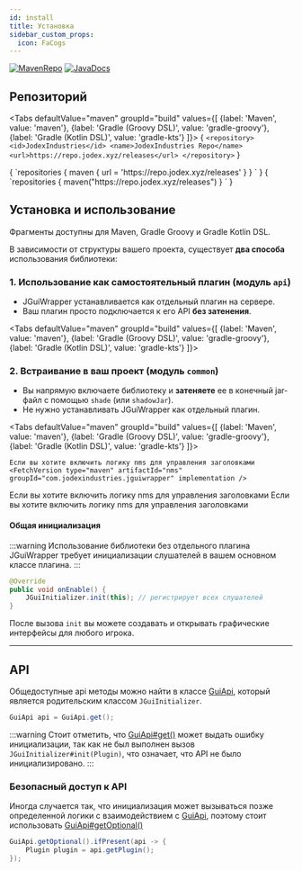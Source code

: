 ```yaml
---
id: install
title: Установка
sidebar_custom_props:
  icon: FaCogs
---
```



[![MavenRepo](https://img.shields.io/badge/Maven-Repository-blue?logo=apachemaven&style=for-the-badge)](https://repo.jodex.xyz/#/releases/com/jodexindustries/jguiwrapper)
[![JavaDocs](https://img.shields.io/badge/JavaDocs-Latest-green?logo=openjdk&style=for-the-badge)](https://repo.jodex.xyz/javadoc/releases/com/jodexindustries/jguiwrapper/api/latest)

## Репозиторий
<Tabs
  defaultValue="maven"
  groupId="build"
  values={[
    {label: 'Maven', value: 'maven'},
    {label: 'Gradle (Groovy DSL)', value: 'gradle-groovy'},
    {label: 'Gradle (Kotlin DSL)', value: 'gradle-kts'}
  ]}>
  <TabItem value="maven">
    <CodeBlock language='xml'>
{
`<repository>
    <id>JodexIndustries</id>
    <name>JodexIndustries Repo</name>
    <url>https://repo.jodex.xyz/releases</url>
</repository>`
}
    </CodeBlock>
  </TabItem>

  <TabItem value="gradle-groovy">
<CodeBlock language="groovy">
{
`repositories {
    maven { url = 'https://repo.jodex.xyz/releases' }
}
`
}
</CodeBlock>
  </TabItem>

  <TabItem value="gradle-kts">
<CodeBlock language="groovy">
{
            `repositories {
    maven("https://repo.jodex.xyz/releases")
}
`
          }
    </CodeBlock>
  </TabItem>

</Tabs>


## Установка и использование

Фрагменты доступны для Maven, Gradle Groovy и Gradle Kotlin DSL.

В зависимости от структуры вашего проекта, существует **два способа** использования библиотеки:

### 1. Использование как самостоятельный плагин (модуль `api`)

* JGuiWrapper устанавливается как отдельный плагин на сервере.
* Ваш плагин просто подключается к его API **без затенения**.

<Tabs
  defaultValue="maven"
  groupId="build"
  values={[
    {label: 'Maven', value: 'maven'},
    {label: 'Gradle (Groovy DSL)', value: 'gradle-groovy'},
    {label: 'Gradle (Kotlin DSL)', value: 'gradle-kts'}
  ]}>
  <TabItem value="maven">
    <FetchVersion type="maven" artifactId="api" groupId="com.jodexindustries.jguiwrapper" />
  </TabItem>

  <TabItem value="gradle-groovy">
    <FetchVersion type="gradle-groovy" artifactId="api" groupId="com.jodexindustries.jguiwrapper" />
  </TabItem>

  <TabItem value="gradle-kts">
    <FetchVersion type="gradle-kts" artifactId="api" groupId="com.jodexindustries.jguiwrapper" />
  </TabItem>
</Tabs>

### 2. Встраивание в ваш проект (модуль `common`)

* Вы напрямую включаете библиотеку и **затеняете** ее в конечный jar-файл с помощью `shade` (или `shadowJar`).
* Не нужно устанавливать JGuiWrapper как отдельный плагин.

<Tabs
  defaultValue="maven"
  groupId="build"
  values={[
    {label: 'Maven', value: 'maven'},
    {label: 'Gradle (Groovy DSL)', value: 'gradle-groovy'},
    {label: 'Gradle (Kotlin DSL)', value: 'gradle-kts'}
  ]}>
  <TabItem value="maven">
    <FetchVersion type="maven" artifactId="common" groupId="com.jodexindustries.jguiwrapper" implementation />

    Если вы хотите включить логику nms для управления заголовками
    <FetchVersion type="maven" artifactId="nms" groupId="com.jodexindustries.jguiwrapper" implementation />
  </TabItem>

  <TabItem value="gradle-groovy">
    <FetchVersion type="gradle-groovy" artifactId="common" groupId="com.jodexindustries.jguiwrapper" implementation />
    Если вы хотите включить логику nms для управления заголовками
    <FetchVersion type="gradle-groovy" artifactId="nms" groupId="com.jodexindustries.jguiwrapper" implementation />
  </TabItem>

  <TabItem value="gradle-kts">
    <FetchVersion type="gradle-kts" artifactId="common" groupId="com.jodexindustries.jguiwrapper" implementation />
    Если вы хотите включить логику nms для управления заголовками
    <FetchVersion type="gradle-kts" artifactId="nms" groupId="com.jodexindustries.jguiwrapper" implementation />
  </TabItem>
</Tabs>

#### Общая инициализация

:::warning
Использование библиотеки без отдельного плагина JGuiWrapper требует инициализации слушателей в вашем основном классе плагина.
:::

```java
@Override
public void onEnable() {
    JGuiInitializer.init(this); // регистрирует всех слушателей
}
```

После вызова `init` вы можете создавать и открывать графические интерфейсы для любого игрока.

---

## API

Общедоступные api методы можно найти в классе [GuiApi](https://repo.jodex.xyz/javadoc/releases/com/jodexindustries/jguiwrapper/api/1.0.0.7/raw/com/jodexindustries/jguiwrapper/api/GuiApi.html),
который является родительским классом `JGuiInitializer`.

```java
GuiApi api = GuiApi.get();
```

:::warning
Стоит отметить, что [GuiApi#get()](https://repo.jodex.xyz/javadoc/releases/com/jodexindustries/jguiwrapper/api/1.0.0.7/raw/com/jodexindustries/jguiwrapper/api/GuiApi.html#get())
может выдать ошибку инициализации, так как не был выполнен вызов `JGuiInitializer#init(Plugin)`, что означает, что API не было инициализировано.
:::

### Безопасный доступ к API

Иногда случается так, что инициализация может вызываться позже определенной логики с взаимодействием с 
[GuiApi](https://repo.jodex.xyz/javadoc/releases/com/jodexindustries/jguiwrapper/api/1.0.0.7/raw/com/jodexindustries/jguiwrapper/api/GuiApi.html), 
поэтому стоит использовать [GuiApi#getOptional()](https://repo.jodex.xyz/javadoc/releases/com/jodexindustries/jguiwrapper/api/1.0.0.7/raw/com/jodexindustries/jguiwrapper/api/GuiApi.html#getOptional())

```java
GuiApi.getOptional().ifPresent(api -> {
    Plugin plugin = api.getPlugin();
});
```